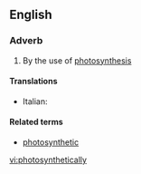 ==English==

===Adverb===
{{infl|en|adverb}}

# By the use of [[photosynthesis]]

====Translations====
{{trans-top}}
* Italian: {{t-|it|fotosinteticamente}}
{{trans-mid}}

{{trans-bottom}}

====Related terms====
*[[photosynthetic]]

[[vi:photosynthetically]]